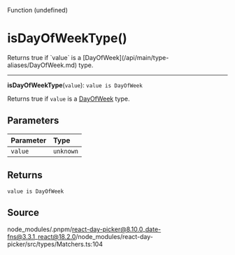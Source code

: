<SectionTitle>Function (undefined)</SectionTitle>

# isDayOfWeekType()

<Description>
Returns true if `value` is a [DayOfWeek](/api/main/type-aliases/DayOfWeek.md) type.
</Description>

---

<a id="undefined" name="undefined"></a>

<SignatureMemberIdentifier>**isDayOfWeekType**(`value`): `value is DayOfWeek`</SignatureMemberIdentifier>

Returns true if `value` is a [DayOfWeek](/api/main/type-aliases/DayOfWeek.md) type.

## Parameters

| Parameter | Type |
| :------ | :------ |
| `value` | `unknown` |

## Returns

`value is DayOfWeek`

## Source

node\_modules/.pnpm/react-day-picker@8.10.0\_date-fns@3.3.1\_react@18.2.0/node\_modules/react-day-picker/src/types/Matchers.ts:104
